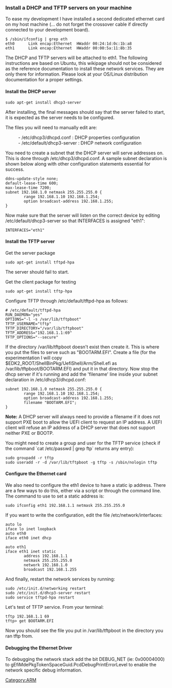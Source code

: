 === Install a DHCP and TFTP servers on your machine ===

To ease my development I have installed a second dedicated ethernet card on my host machine (... do not forget the crossover cable if directly connected to your development board).
<pre>$ /sbin/ifconfig | grep eth
eth0      Link encap:Ethernet  HWaddr 00:24:1d:0c:1b:a8  
eth1      Link encap:Ethernet  HWaddr 00:00:5a:11:8b:35</pre>
The DHCP and TFTP servers will be attached to eth1. The following instructions are based on Ubuntu, this wikipage should not be considered as the reference documentation to install these network services. They are only there for information. Please look at your OS/Linux distribution documentation for a proper settings.

==== Install the DHCP server ====
<pre>sudo apt-get install dhcp3-server</pre>
After installing, the final messages should say that the server failed to start, it is expected as the server needs to be configured.

The files you will need to manually edit are:
:- /etc/dhcp3/dhcpd.conf     : DHCP properties configuration
:- /etc/default/dhcp3-server : DHCP network configuration

You need to create a subnet that the DHCP server will serve addresses on. This is done through /etc/dhcp3/dhcpd.conf. A sample subnet declaration is shown below along with other configuration statements essential for success.
<pre>ddns-update-style none;
default-lease-time 600;
max-lease-time 7200;
subnet 192.168.1.0 netmask 255.255.255.0 {
        range 192.168.1.10 192.168.1.254;
        option broadcast-address 192.168.1.255;
}</pre>

Now make sure that the server will listen on the correct device by editing /etc/default/dhcp3-server so that INTERFACES is assigned "eth1":
<pre>INTERFACES="eth1"</pre>

==== Install the TFTP server ====
Get the server package
<pre>sudo apt-get install tftpd-hpa</pre>
The server should fail to start.

Get the client package for testing
<pre>sudo apt-get install tftp-hpa</pre>

Configure TFTP through /etc/default/tftpd-hpa as follows:
<pre># /etc/default/tftpd-hpa
RUN_DAEMON="yes"
OPTIONS="-l -s /var/lib/tftpboot"
TFTP_USERNAME="tftp"
TFTP_DIRECTORY="/var/lib/tftpboot"
TFTP_ADDRESS="192.168.1.1:69"
TFTP_OPTIONS="--secure"</pre>

If the directory /var/lib/tftpboot doesn't exist then create it. This is where you put the files to serve such as "BOOTARM.EFI". Create a file (for the experimentation I will copy $EDK2_ROOT/ShellBinPkg/UefiShell/Arm/Shell.efi as /var/lib/tftpboot/BOOTARM.EFI) and put it in that directory. Now stop the dhcp server if it's running and add the 'filename' line inside your subnet declaration in /etc/dhcp3/dhcpd.conf:
<pre>subnet 192.168.1.0 netmask 255.255.255.0 {
        range 192.168.1.10 192.168.1.254;
        option broadcast-address 192.168.1.255;
        filename "BOOTARM.EFI";
}</pre>

<b>Note:</b> A DHCP server will always need to provide a filename if it does not support PXE boot to allow the UEFI client to request an IP address. A UEFI client will refuse an IP address of a DHCP server that does not support neither PXE or BOOTP.

You might need to create a group and user for the TFTP service (check if the command `cat /etc/passwd | grep ftp` returns any entry):
<pre>sudo groupadd -r tftp
sudo useradd -r -d /var/lib/tftpboot -g tftp -s /sbin/nologin tftp</pre>

==== Configure the Ethernet card ====
We also need to configure the eth1 device to have a static ip address. There are a few ways to do this, either via a script or through the command line. The command to use to set a static address is:
<pre>sudo ifconfig eth1 192.168.1.1 netmask 255.255.255.0</pre>

If you want to write the configuration, edit the file /etc/network/interfaces:
<pre>auto lo
iface lo inet loopback
auto eth0
iface eth0 inet dhcp

auto eth1
iface eth1 inet static
        address 192.168.1.1
        netmask 255.255.255.0
        network 192.168.1.0
        broadcast 192.168.1.255</pre>

And finally, restart the network services by running:
<pre>sudo /etc/init.d/networking restart
sudo /etc/init.d/dhcp3-server restart
sudo service tftpd-hpa restart</pre>

Let's test of TFTP service. From your terminal:
<pre>tftp 192.168.1.1 69
tftp> get BOOTARM.EFI</pre>

Now you should see the file you put in /var/lib/tftpboot in the directory you ran tftp from. 

==== Debugging the Ethernet Driver ====
To debugging the network stack add the bit DEBUG_NET (ie: 0x00004000) to gEfiMdePkgTokenSpaceGuid.PcdDebugPrintErrorLevel to enable the network specific debug information.

[[Category:ARM]]